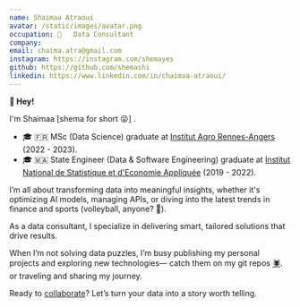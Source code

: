 ```yaml
---
name: Shaimaa Atraoui
avatar: /static/images/avatar.png
occupation: 🤖   Data Consultant
company:
email: chaima.atra@gmail.com
instagram: https://instagram.com/shemayes
github: https://github.com/shemashi
linkedin: https://www.linkedin.com/in/chaimaa-atraoui/
---
```


**👋 Hey!**

I'm Shaimaa [shema for short 😜] .

- 🎓 🇫🇷 MSc (Data Science) graduate at [Institut Agro Rennes-Angers](https://www.institut-agro-rennes-angers.fr/) (2022 - 2023).
- 🎓 🇲🇦 State Engineer (Data & Software Engineering) graduate at [Institut National de Statistique et d'Economie Appliquée](https://insea.ac.ma/) (2019 - 2022).

I’m all about transforming data into meaningful insights, whether it's optimizing AI models, managing APIs, or diving into the latest trends in finance and sports (volleyball, anyone? 🏐).

As a data consultant, I specialize in delivering smart, tailored solutions that drive results.

When I’m not solving data puzzles, I’m busy publishing my personal projects and exploring new technologies— catch them on my git repos <a href="https://github.com/shemashi?tab=repositories" target="_blank" rel="noopener noreferrer">🕷️</a>.
or traveling and sharing my journey.

Ready to [collaborate](mailto:chaima.atra@gmail.com?subject=Collaboration%20Inquiry)? Let’s turn your data into a story worth telling.
